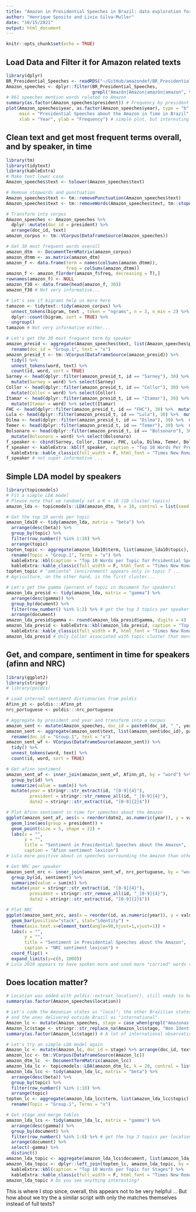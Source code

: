 ```yaml
---
title: "Amazon in Presidential Speeches in Brazil: data exploration for full texts"
author: "Henrique Sposito and Livio Silva-Muller"
date: "10/15/2021"
output: html_document
---
```


```r
knitr::opts_chunk$set(echo = TRUE)
```

## Load Data and Filter it for Amazon related texts

```r
library(dplyr)
BR_Presidential_Speeches <- readRDS("~/GitHub/amazondef/BR_Presidential_Speeches.Rds")
Amazon_speeches <- dplyr::filter(BR_Presidential_Speeches,
                                 grepl("Amazôn|Amazon|amazôn|amazon", text))
# 861 speeches mention words related to Amazon
summary(as.factor(Amazon_speeches$president)) # Frequency by president
plot(Amazon_speeches$year, as.factor(Amazon_speeches$year), type = "b",
     main = "Presidential Speeches about the Amazon in Time in Brazil",
     xlab = "Year", ylab = "Frequency") # simple plot, but interesting!
```

## Clean text and get most frequent terms overall, and by speaker, in time

```r
library(tm)
library(tidytext)
library(kableExtra)
# Make text lower case
Amazon_speeches$text <- tolower(Amazon_speeches$text)

# Remove stopwords and punctuation
Amazon_speeches$text <- tm::removePunctuation(Amazon_speeches$text)
Amazon_speeches$text <- tm::removeWords(Amazon_speeches$text, tm::stopwords("pt"))

# Transform into corpus
Amazon_speeches <- Amazon_speeches %>%
  dplyr::mutate(doc_id = president) %>%
  arrange(doc_id, text)
amazon_corpus <- tm::VCorpus(DataframeSource(Amazon_speeches))

# Get 30 most frequent words overall
amazon_dtm  <- DocumentTermMatrix(amazon_corpus)
amazon_dtmm <- as.matrix(amazon_dtm)
amazon_f <- data.frame(term = names(colSums(amazon_dtmm)),
                       freq = colSums(amazon_dtmm))
amazon_f <- amazon_f[order(amazon_f$freq, decreasing = T),]
rownames(amazon_f) <- NULL
amazon_f30 <- data.frame(head(amazon_f, 30))
amazon_f30 # Not very informative...

# Let's see if bigrams help us more here
tamazon <- tidytext::tidy(amazon_corpus) %>%
  unnest_tokens(bigram, text , token = "ngrams", n = 3, n_min = 2) %>%
  dplyr::count(bigram, sort = TRUE) %>%
  ungroup()
tamazon # Not very informative either...

# Let's get the 30 most frequent term by speaker
amazon_presid <- aggregate(Amazon_speeches$text, list(Amazon_speeches$president), paste, collapse = " ") %>%
  rename(doc_id = "Group.1", text = "x")
amazon_presid_t <- tm::VCorpus(DataframeSource(amazon_presid)) %>%
  tidy() %>% 
  unnest_tokens(word, text) %>%
  count(id, word, sort = TRUE)
Sarney <- head(dplyr::filter(amazon_presid_t, id == "Sarney"), 30) %>%
  mutate(Sarney = word) %>% select(Sarney)
Collor <- head(dplyr::filter(amazon_presid_t, id == "Collor"), 30) %>%
  mutate(Collor = word) %>% select(Collor)
Itamar <- head(dplyr::filter(amazon_presid_t, id == "Itamar"), 30) %>%
  mutate(Itamar = word) %>% select(Itamar)
FHC <- head(dplyr::filter(amazon_presid_t, id == "FHC"), 30) %>%  mutate(FHC = word) %>% select(FHC)
Lula <- head(dplyr::filter(amazon_presid_t, id == "Lula"), 30) %>%  mutate(Lula = word) %>% select(Lula)
Dilma <- head(dplyr::filter(amazon_presid_t, id == "Dilma"), 30) %>%  mutate(Dilma = word) %>% select(Dilma)
Temer <- head(dplyr::filter(amazon_presid_t, id == "Temer"), 30) %>%  mutate(Temer = word) %>% select(Temer)
Bolsonaro <- head(dplyr::filter(amazon_presid_t, id == "Bolsonaro"), 30) %>%
  mutate(Bolsonaro = word) %>% select(Bolsonaro)
f_speaker <- cbind(Sarney, Collor, Itamar, FHC, Lula, Dilma, Temer, Bolsonaro)
f_speaker <- kableExtra::kbl(f_speaker, caption = "Top 10 Words Per President") %>%
  kableExtra::kable_classic(full_width = F, html_font = "Times New Roman")
f_speaker # not super informative ...
```

## Simple LDA model by speakers

```r
library(topicmodels)
# Fit a simple LDA model
# Please note that we randomly set a K = 10 (10 cluster topics)
amazon_lda <- topicmodels::LDA(amazon_dtm, k = 10, control = list(seed = 1234))

# Get the top 10 words per topic
amazon_lda10 <- tidy(amazon_lda, matrix = "beta") %>%
  arrange(desc(beta)) %>%
  group_by(topic) %>%
  filter(row_number() %in% 1:10) %>%
  arrange(topic)
topten_topic <- aggregate(amazon_lda10$term, list(amazon_lda10$topic), paste, collapse=", ") %>%
  rename(Topic = "Group.1", Terms = "x") %>% 
  kableExtra::kbl(caption = "Top 10 Words per Topic for Prsidential Speeches Mentioning the Amazon") %>%
  kableExtra::kable_classic(full_width = F, html_font = "Times New Roman")
topten_topic # "ambiente" (environment) appears only in topic 7 ...
# Agriculture, on the other hand, is the first cluster...

# Let's get the gamma (percent of topic in document for speakers)
amazon_lda_presid <- tidy(amazon_lda, matrix = "gamma") %>%
  arrange(desc(gamma)) %>%
  group_by(document) %>%
  filter(row_number() %in% 1:2) %>% # get the top 3 topics per speaker
  arrange(document)
amazon_lda_presid$gamma <- round(amazon_lda_presid$gamma, digits = 4)
amazon_lda_presid <- kableExtra::kbl(amazon_lda_presid, caption = "Top 2 Topics Per Speaker") %>%
  kableExtra::kable_classic(full_width = F, html_font = "Times New Roman")
amazon_lda_presid # Only Collor associated with topic cluster that mentions "ambiente"...
```


## Get, and compare, sentiment in time for speakers (afinn and NRC)

```r
library(ggplot2)
library(stringr)
# library(poldis)

# Load internal sentiment dictionaries from poldis
Afinn_pt <- poldis:::Afinn_pt
nrc_portuguese <- poldis:::nrc_portuguese

# Aggregate by president and year and transform into a corpus
amazon_sent <- mutate(Amazon_speeches, doc_id = paste0(doc_id, "_", year))
amazon_sent <- aggregate(amazon_sent$text, list(amazon_sent$doc_id), paste, collapse =" ") %>%
  rename(doc_id = "Group.1", text = "x")
amazon_sent_wf <- VCorpus(DataframeSource(amazon_sent)) %>%
  tidy() %>%
  unnest_tokens(word, text) %>%
  count(id, word, sort = TRUE)

# Get afinn sentiment
amazon_sent_af <- inner_join(amazon_sent_wf, Afinn_pt, by = "word") %>%
  group_by(id) %>%
  summarize(value = sum(n)) %>%
  mutate(year = stringr::str_extract(id, "[0-9]{4}"),
         president = stringr::str_remove_all(id, "_[0-9]{4}"),
         date2 = stringr::str_extract(id, "[0-9]{2}$"))

# Plot Afinn sentiment in time for speeches about the Amazon
ggplot(amazon_sent_af, aes(x = reorder(date2, as.numeric(year)), y = value , fill = president)) +
  geom_line(aes(group = president)) +
  geom_point(size = 5, shape = 21) +
  labs(x = "",
       y = "",
       title = "Sentiment in Presidential Speeches about the Amazon",
       caption = "Afinn sentiment lexicon")
# Lula more positive about in speeches surrounding the Amazon than others...

# Get NRC per speaker
amazon_sent_nrc <- inner_join(amazon_sent_wf, nrc_portuguese, by = "word") %>%
  group_by(id, sentiment) %>%
  summarize(value = sum(n)) %>%
  mutate(year = stringr::str_extract(id, "[0-9]{4}"),
         president = stringr::str_remove_all(id, "_[0-9]{4}"),
         date2 = stringr::str_extract(id, "[0-9]{2}$"))

# Plot NRC
ggplot(amazon_sent_nrc, aes(x = reorder(id, as.numeric(year)), y = value, fill = sentiment)) +
  geom_bar(position="stack", stat="identity") +
  theme(axis.text.x=element_text(angle=90,hjust=1,vjust=1)) +
  labs(x = "",
       y = "",
       title = "Sentiment in Presidential Speeches about the Amazon",
       caption = "NRC sentiment lexicon") +
  coord_flip() +
  expand_limits(y=c(0, 1000))
# Lula 2010 appears to have spoken more and used more "carried" words related to certain sentiment according to dictionary in texts mentioning the Amazon.
```

## Does location matter?

```r
# Location was added with poldis::extraxt_location(), still needs to be improved...
summary(as.factor(Amazon_speeches$location))

# Let's code the Amzonian states as "local"; the other Brazilian states as "nacional";
# and the ones delivered outside Brazil as "international".
Amazon_lc <- mutate(Amazon_speeches, stage = case_when(grepl("Amazonas|Para|Roraima|Acre|Amapa|Rondonia|Mato-Grosso|Tocantins", location) ~ "local", grepl("Alagoas|Bahia|Ceará|Distrito Federal|Goias|Maranhao|Minas Gerais|Paraiba|Parana|Pernambuco|Piaui|Rio de Janeiro|Rio Grande do Norte|Rio Grande do Sul|Santa Catarina|Sao Paulo|Brazil|Sergipe", location) ~ "national", grepl("Argentina|Chile|China|Colombia|Cuba|European|France|Hamburg|India|Israel|Jamaica|Nicaragua|Oman|ONU|Panama|Peru|Portugal|Senegal|Suriname", location) ~ "international"))
Amazon_lc$stage <- stringr::str_replace_na(Amazon_lc$stage, "Non Identified")
summary(as.factor(Amazon_lc$stage)) # A lot of international observations ...

# Let's try an simple LDA model again
Amazon_lc <- mutate(Amazon_lc, doc_id = stage) %>% arrange(doc_id, text)
amazon_lcc <- tm::VCorpus(DataframeSource(Amazon_lc))
amazon_dtm_lc  <- DocumentTermMatrix(amazon_lcc)
amazon_lda_lc <- topicmodels::LDA(amazon_dtm_lc, k = 20, control = list(seed = 1234)) # set k = 20
amazon_lda_lcc <- tidy(amazon_lda_lc, matrix = "beta") %>%
  arrange(desc(beta)) %>%
  group_by(topic) %>%
  filter(row_number() %in% 1:10) %>%
  arrange(topic)
topten_lc <- aggregate(amazon_lda_lcc$term, list(amazon_lda_lcc$topic), paste, collapse=", ") %>%
  rename(Topic = "Group.1", Terms = "x")

# Get stage and merge tables
amazon_lda_lcs <- tidy(amazon_lda_lc, matrix = "gamma") %>%
  arrange(desc(gamma)) %>%
  group_by(document) %>%
  filter(row_number() %in% 1:8) %>% # get the top 3 topics per location
  arrange(document) %>% 
  select(-gamma) %>% 
  distinct()
amazon_lda_topic <- aggregate(amazon_lda_lcs$document, list(amazon_lda_lcs$topic), paste, collapse = ", ") %>% rename(Topic = "Group.1", Stage = "x") 
amazon_lda_topic <- dplyr::left_join(topten_lc, amazon_lda_topic, by = "Topic") %>%
  kableExtra::kbl(caption = "Top 10 Words per Topic for Stages") %>%
  kableExtra::kable_classic(full_width = F, html_font = "Times New Roman")
amazon_lda_topic # Do you see anything interesting?
```

This is where I stop since, overall, this appears not to be very helpful ...
But how about we try the a similar script with only the matches themselves instead of full texts?
